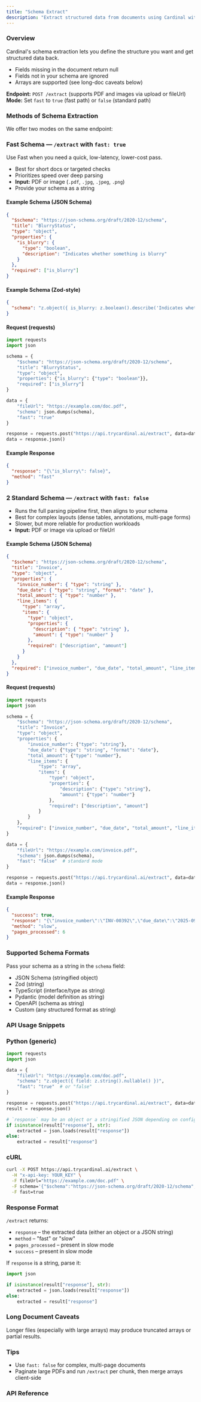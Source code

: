 ```yaml
---
title: "Schema Extract"
description: "Extract structured data from documents using Cardinal with flexible schema formats."
---
```


### Overview

Cardinal's schema extraction lets you define the structure you want and get structured data back.

- Fields missing in the document return null
- Fields not in your schema are ignored
- Arrays are supported (see long-doc caveats below)

**Endpoint:** `POST /extract` (supports PDF and images via upload or fileUrl)  
**Mode:** Set `fast` to `true` (fast path) or `false` (standard path)

### Methods of Schema Extraction

We offer two modes on the same endpoint:

### Fast Schema — `/extract` with `fast: true`

Use Fast when you need a quick, low-latency, lower-cost pass.

- Best for short docs or targeted checks
- Prioritizes speed over deep parsing
- **Input:** PDF or image (`.pdf`, `.jpg`, `.jpeg`, `.png`)
- Provide your schema as a string

#### Example Schema (JSON Schema)

```json
{
  "$schema": "https://json-schema.org/draft/2020-12/schema",
  "title": "BlurryStatus",
  "type": "object",
  "properties": {
    "is_blurry": {
      "type": "boolean",
      "description": "Indicates whether something is blurry"
    }
  },
  "required": ["is_blurry"]
}
```

#### Example Schema (Zod-style)

```json
{
  "schema": "z.object({ is_blurry: z.boolean().describe('Indicates whether something is blurry') })"
}
```

#### Request (requests)

```python
import requests
import json

schema = {
    "$schema": "https://json-schema.org/draft/2020-12/schema",
    "title": "BlurryStatus",
    "type": "object",
    "properties": {"is_blurry": {"type": "boolean"}},
    "required": ["is_blurry"]
}

data = {
    "fileUrl": "https://example.com/doc.pdf",
    "schema": json.dumps(schema),
    "fast": "true"
}

response = requests.post("https://api.trycardinal.ai/extract", data=data)
data = response.json()
```

#### Example Response

```json
{
  "response": "{\"is_blurry\": false}",
  "method": "fast"
}
```

### 2 Standard Schema — `/extract` with `fast: false`

- Runs the full parsing pipeline first, then aligns to your schema
- Best for complex layouts (dense tables, annotations, multi-page forms)
- Slower, but more reliable for production workloads
- **Input:** PDF or image via upload or fileUrl

#### Example Schema (JSON Schema)

```json
{
  "$schema": "https://json-schema.org/draft/2020-12/schema",
  "title": "Invoice",
  "type": "object",
  "properties": {
    "invoice_number": { "type": "string" },
    "due_date": { "type": "string", "format": "date" },
    "total_amount": { "type": "number" },
    "line_items": {
      "type": "array",
      "items": {
        "type": "object",
        "properties": {
          "description": { "type": "string" },
          "amount": { "type": "number" }
        },
        "required": ["description", "amount"]
      }
    }
  },
  "required": ["invoice_number", "due_date", "total_amount", "line_items"]
}
```

#### Request (requests)

```python
import requests
import json

schema = {
    "$schema": "https://json-schema.org/draft/2020-12/schema",
    "title": "Invoice",
    "type": "object",
    "properties": {
        "invoice_number": {"type": "string"},
        "due_date": {"type": "string", "format": "date"},
        "total_amount": {"type": "number"},
        "line_items": {
            "type": "array",
            "items": {
                "type": "object",
                "properties": {
                    "description": {"type": "string"},
                    "amount": {"type": "number"}
                },
                "required": ["description", "amount"]
            }
        }
    },
    "required": ["invoice_number", "due_date", "total_amount", "line_items"]
}

data = {
    "fileUrl": "https://example.com/invoice.pdf",
    "schema": json.dumps(schema),
    "fast": "false"  # standard mode
}

response = requests.post("https://api.trycardinal.ai/extract", data=data)
data = response.json()
```

#### Example Response

```json
{
  "success": true,
  "response": "{\"invoice_number\":\"INV-00392\",\"due_date\":\"2025-09-01\",\"total_amount\":1042.50,\"line_items\":[{\"description\":\"Consulting\",\"amount\":900.00},{\"description\":\"Tax\",\"amount\":142.50}]}",
  "method": "slow",
  "pages_processed": 6
}
```

### Supported Schema Formats

Pass your schema as a string in the `schema` field:

- JSON Schema (stringified object)
- Zod (string)
- TypeScript (interface/type as string)
- Pydantic (model definition as string)
- OpenAPI (schema as string)
- Custom (any structured format as string)

### API Usage Snippets

### Python (generic)

```python
import requests
import json

data = {
    "fileUrl": "https://example.com/doc.pdf",
    "schema": "z.object({ field: z.string().nullable() })",
    "fast": "true"  # or "false"
}

response = requests.post("https://api.trycardinal.ai/extract", data=data)
result = response.json()

# `response` may be an object or a stringified JSON depending on config/model:
if isinstance(result["response"], str):
    extracted = json.loads(result["response"])
else:
    extracted = result["response"]
```

### cURL

```bash
curl -X POST https://api.trycardinal.ai/extract \
  -H "x-api-key: YOUR_KEY" \
  -F fileUrl="https://example.com/doc.pdf" \
  -F schema='{"$schema":"https://json-schema.org/draft/2020-12/schema","type":"object","properties":{"field":{"type":"string"}}}' \
  -F fast=true
```

### Response Format

`/extract` returns:

- `response` – the extracted data (either an object or a JSON string)
- `method` – "fast" or "slow"
- `pages_processed` – present in slow mode
- `success` – present in slow mode

If `response` is a string, parse it:

```python
import json

if isinstance(result["response"], str):
    extracted = json.loads(result["response"])
else:
    extracted = result["response"]
```

### Long Document Caveats

Longer files (especially with large arrays) may produce truncated arrays or partial results.

### Tips

- Use `fast: false` for complex, multi-page documents
- Paginate large PDFs and run `/extract` per chunk, then merge arrays client-side

### API Reference

<Card title="Extract API" href="api-reference/endpoint/extract" icon="code" />